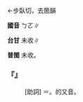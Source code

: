 
=={{ruby|啵|ㄅㄛ}}==

←步臥切，去箇韻{{ruby|＝|ㄆㄛˋ}}

'''國音''' <rt>ㄅㄛ</rt>∥

'''台甘''' 未收∥

'''普閩''' 未收。

    

==='''『{{ruby|啵|ㄅㄛ}}』'''===
: [助詞] ＝{{ruby|吧|ㄅㄚ}}。{{ruby|啵|ㄅㄚ}}的又音。
    
